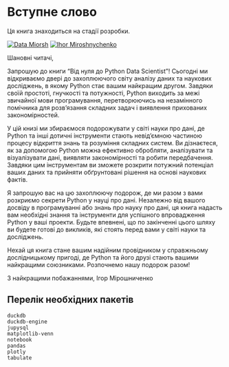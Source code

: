 # Вступне слово {.unnumbered}

::: {.callout-important}
Ця книга знаходиться на стадії розробки.
:::

[![Data Miorsh](https://img.shields.io/badge/Telegram-2CA5E0?style=for-the-badge&logo=telegram&logoColor=white)](https://t.me/araprof) [![Ihor Miroshnychenko](https://img.shields.io/badge/LinkedIn-0077B5?style=for-the-badge&logo=linkedin&logoColor=white)](https://www.linkedin.com/in/ihormiroshnychenko/)

Шановні читачі,

Запрошую до книги "Від нуля до Python Data Scientist"! Сьогодні ми відкриваємо двері до захоплюючого світу аналізу даних та наукових досліджень, в якому Python стає вашим найкращим другом. Завдяки своїй простоті, гнучкості та потужності, Python виходить за межі звичайної мови програмування, перетворюючись на незамінного помічника для розв'язання складних задач і виявлення прихованих закономірностей.

У цій книзі ми збираємося подорожувати у світі науки про дані, де Python та інші дотичні інструменти стають невід'ємною частиною процесу відкриття знань та розуміння складних систем. Ви дізнаєтеся, як за допомогою Python можна ефективно обробляти, аналізувати та візуалізувати дані, виявляти закономірності та робити передбачення. Завдяки цим інструментам ви зможете розкрити потужний потенціал ваших даних та прийняти обґрунтовані рішення на основі наукових фактів.

Я запрошую вас на цю захоплюючу подорож, де ми разом з вами розкриємо секрети Python у науці про дані. Незалежно від вашого досвіду в програмуванні або знань про науку про дані, ця книга надасть вам необхідні знання та інструменти для успішного впровадження Python у ваші проекти. Будьте впевнені, що по закінченні цього шляху ви будете готові до викликів, які стоять перед вами у світі науки та досліджень.

Нехай ця книга стане вашим надійним провідником у справжньому дослідницькому пригоді, де Python та його друзі стають вашими найкращими союзниками. Розпочнемо нашу подорож разом!

З найкращими побажаннями,
Ігор Мірошниченко

## Перелік необхідних пакетів

```.powershell
duckdb
duckdb-engine
jupysql
matplotlib-venn
notebook
pandas
plotly
tabulate
```